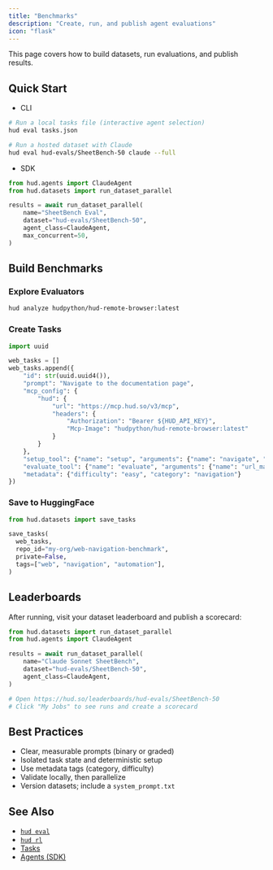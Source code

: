 ```yaml
---
title: "Benchmarks"
description: "Create, run, and publish agent evaluations"
icon: "flask"
---
```


This page covers how to build datasets, run evaluations, and publish results.

## Quick Start

- CLI

```bash
# Run a local tasks file (interactive agent selection)
hud eval tasks.json

# Run a hosted dataset with Claude
hud eval hud-evals/SheetBench-50 claude --full
```

- SDK

```python
from hud.agents import ClaudeAgent
from hud.datasets import run_dataset_parallel

results = await run_dataset_parallel(
    name="SheetBench Eval",
    dataset="hud-evals/SheetBench-50",
    agent_class=ClaudeAgent,
    max_concurrent=50,
)
```

## Build Benchmarks

### Explore Evaluators

```bash
hud analyze hudpython/hud-remote-browser:latest
```

### Create Tasks

```python
import uuid

web_tasks = []
web_tasks.append({
    "id": str(uuid.uuid4()),
    "prompt": "Navigate to the documentation page",
    "mcp_config": {
        "hud": {
            "url": "https://mcp.hud.so/v3/mcp",
            "headers": {
                "Authorization": "Bearer ${HUD_API_KEY}",
                "Mcp-Image": "hudpython/hud-remote-browser:latest"
            }
        }
    },
    "setup_tool": {"name": "setup", "arguments": {"name": "navigate", "arguments": {"url": "https://example.com"}}},
    "evaluate_tool": {"name": "evaluate", "arguments": {"name": "url_match", "arguments": {"pattern": ".*/docs.*"}}},
    "metadata": {"difficulty": "easy", "category": "navigation"}
})
```

### Save to HuggingFace

```python
from hud.datasets import save_tasks

save_tasks(
  web_tasks,
  repo_id="my-org/web-navigation-benchmark",
  private=False,
  tags=["web", "navigation", "automation"],
)
```

## Leaderboards

After running, visit your dataset leaderboard and publish a scorecard:

```python
from hud.datasets import run_dataset_parallel
from hud.agents import ClaudeAgent

results = await run_dataset_parallel(
    name="Claude Sonnet SheetBench",
    dataset="hud-evals/SheetBench-50",
    agent_class=ClaudeAgent,
)

# Open https://hud.so/leaderboards/hud-evals/SheetBench-50
# Click "My Jobs" to see runs and create a scorecard
```

## Best Practices

- Clear, measurable prompts (binary or graded)
- Isolated task state and deterministic setup
- Use metadata tags (category, difficulty)
- Validate locally, then parallelize
- Version datasets; include a `system_prompt.txt`

## See Also

- [`hud eval`](/reference/cli/eval)
- [`hud rl`](/reference/cli/rl)
- [Tasks](/reference/tasks)
- [Agents (SDK)](/reference/agents)


